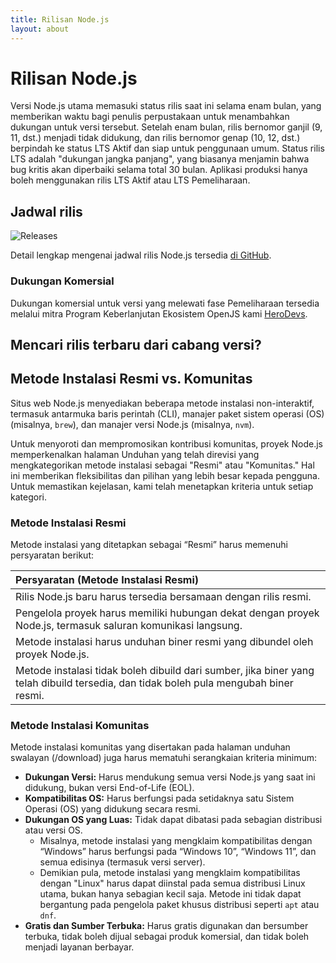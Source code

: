 ```yaml
---
title: Rilisan Node.js
layout: about
---
```


# Rilisan Node.js

Versi Node.js utama memasuki status rilis saat ini selama enam bulan, yang memberikan waktu bagi penulis perpustakaan untuk menambahkan dukungan untuk versi tersebut. Setelah enam bulan, rilis bernomor ganjil (9, 11, dst.) menjadi tidak didukung, dan rilis bernomor genap (10, 12, dst.) berpindah ke status LTS Aktif dan siap untuk penggunaan umum. Status rilis LTS adalah "dukungan jangka panjang", yang biasanya menjamin bahwa bug kritis akan diperbaiki selama total 30 bulan. Aplikasi produksi hanya boleh menggunakan rilis LTS Aktif atau LTS Pemeliharaan.

## Jadwal rilis

![Releases](https://raw.githubusercontent.com/nodejs/Release/main/schedule.svg?sanitize=true)

Detail lengkap mengenai jadwal rilis Node.js tersedia [di GitHub](https://github.com/nodejs/release#release-schedule).

### Dukungan Komersial

Dukungan komersial untuk versi yang melewati fase Pemeliharaan tersedia melalui mitra Program Keberlanjutan Ekosistem OpenJS kami [HeroDevs](https://herodevs.com/).

## Mencari rilis terbaru dari cabang versi?

<DownloadReleasesTable />

## Metode Instalasi Resmi vs. Komunitas

Situs web Node.js menyediakan beberapa metode instalasi non-interaktif, termasuk antarmuka baris perintah (CLI), manajer paket sistem operasi (OS) (misalnya, `brew`), dan manajer versi Node.js (misalnya, `nvm`).

Untuk menyoroti dan mempromosikan kontribusi komunitas, proyek Node.js memperkenalkan halaman Unduhan yang telah direvisi yang mengkategorikan metode instalasi sebagai "Resmi" atau "Komunitas." Hal ini memberikan fleksibilitas dan pilihan yang lebih besar kepada pengguna. Untuk memastikan kejelasan, kami telah menetapkan kriteria untuk setiap kategori.

### Metode Instalasi Resmi

Metode instalasi yang ditetapkan sebagai “Resmi” harus memenuhi persyaratan berikut:

| Persyaratan (Metode Instalasi Resmi)                                                                                                 |
| :----------------------------------------------------------------------------------------------------------------------------------- |
| Rilis Node.js baru harus tersedia bersamaan dengan rilis resmi.                                                                      |
| Pengelola proyek harus memiliki hubungan dekat dengan proyek Node.js, termasuk saluran komunikasi langsung.                          |
| Metode instalasi harus unduhan biner resmi yang dibundel oleh proyek Node.js.                                                        |
| Metode instalasi tidak boleh dibuild dari sumber, jika biner yang telah dibuild tersedia, dan tidak boleh pula mengubah biner resmi. |

### Metode Instalasi Komunitas

Metode instalasi komunitas yang disertakan pada halaman unduhan swalayan (/download) juga harus mematuhi serangkaian kriteria minimum:

- **Dukungan Versi:** Harus mendukung semua versi Node.js yang saat ini didukung, bukan versi End-of-Life (EOL).
- **Kompatibilitas OS:** Harus berfungsi pada setidaknya satu Sistem Operasi (OS) yang didukung secara resmi.
- **Dukungan OS yang Luas:** Tidak dapat dibatasi pada sebagian distribusi atau versi OS.
  - Misalnya, metode instalasi yang mengklaim kompatibilitas dengan “Windows” harus berfungsi pada “Windows 10”, “Windows 11”, dan semua edisinya (termasuk versi server).
  - Demikian pula, metode instalasi yang mengklaim kompatibilitas dengan "Linux" harus dapat diinstal pada semua distribusi Linux utama, bukan hanya sebagian kecil saja. Metode ini tidak dapat bergantung pada pengelola paket khusus distribusi seperti `apt` atau `dnf`.
- **Gratis dan Sumber Terbuka:** Harus gratis digunakan dan bersumber terbuka, tidak boleh dijual sebagai produk komersial, dan tidak boleh menjadi layanan berbayar.
